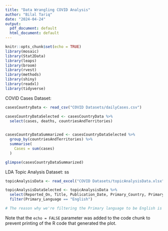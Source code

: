 ```yaml
---
title: "Data Wrangling COVID Analysis"
author: "Bilal Tariq"
date: "2024-04-24"
output:
  pdf_document: default
  html_document: default
---
```


```r
knitr::opts_chunk$set(echo = TRUE)
library(mosaic)
library(Stat2Data)
library(leaps)
library(broom)
library(rvest)
library(methods)
library(shiny)
library(readxl)
library(tidyverse)

```



COVID Cases Dataset:

```r

casesCountryData <- read_csv("COVID Datasets/dailyCases.csv")

casesCountryDataSelected <- casesCountryData %>%
  select(cases, deaths, countriesAndTerritories)
  

casesCountryDataSummarized <- casesCountryDataSelected %>%
  group_by(countriesAndTerritories) %>%
  summarise(
    Cases = sum(cases)
  )

glimpse(casesCountryDataSummarized)


```
LDA Topic Analysis Dataset:
ss
```r

topicAnalysisData <- read_excel("COVID Datasets/topicAnalysisData.xlsx")

topicAnalysisDataSelected <- topicAnalysisData %>%
  select(Reported_On, Title, Publication_Date, Primary_Country, Primary_Language) %>%
  filter(Primary_Language == "English")

# The reason why we're filtering the Primary language to be English is because there were entries which weren't in English, which would not make it suitable for LDA topic analysis.

```

Note that the `echo = FALSE` parameter was added to the code chunk to prevent printing of the R code that generated the plot.
